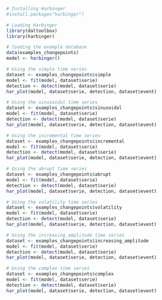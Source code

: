 ```r
# Installing Harbinger
#install.packages"harbinger")
```

```r
# Loading Harbinger
library(daltoolbox)
library(harbinger) 
```

```r
# loading the example database
data(examples_changepoints)
model <- harbinger()
```

```r
# Using the simple time series 
dataset <- examples_changepoints$simple
model <- fit(model, dataset$serie)
detection <- detect(model, dataset$serie)
har_plot(model, dataset$serie, detection, dataset$event)

```

```r
# Using the sinusoidal time series
dataset <- examples_changepoints$sinusoidal
model <- fit(model, dataset$serie)
detection <- detect(model, dataset$serie)
har_plot(model, dataset$serie, detection, dataset$event)

```

```r
# Using the incremental time series
dataset <- examples_changepoints$incremental
model <- fit(model, dataset$serie)
detection <- detect(model, dataset$serie)
har_plot(model, dataset$serie, detection, dataset$event)

```

```r
# Using the abrupt time series 
dataset <- examples_changepoints$abrupt
model <- fit(model, dataset$serie)
detection <- detect(model, dataset$serie)
har_plot(model, dataset$serie, detection, dataset$event)

```

```r
# Using the volatility time series
dataset <- examples_changepoints$volatility
model <- fit(model, dataset$serie)
detection <- detect(model, dataset$serie)
har_plot(model, dataset$serie, detection, dataset$event)

```

```r
# Using the increasing_amplitude time series
dataset <- examples_changepoints$increasing_amplitude
model <- fit(model, dataset$serie)
detection <- detect(model, dataset$serie)
har_plot(model, dataset$serie, detection, dataset$event)

```

```r
# Using the complex time series
dataset <- examples_changepoints$complex
model <- fit(model, dataset$serie)
detection <- detect(model, dataset$serie)
har_plot(model, dataset$serie, detection, dataset$event)

```

